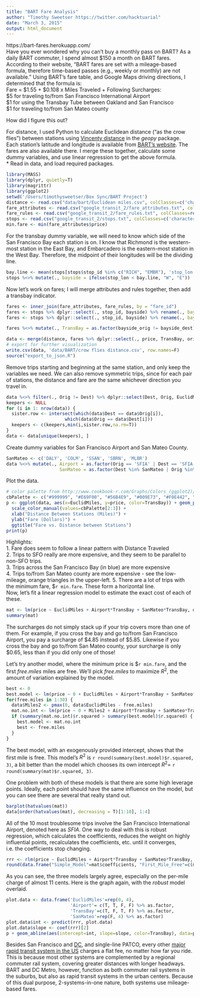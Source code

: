 ```yaml
---
title: "BART Fare Analysis"
author: "Timothy Sweetser https://twitter.com/hacktuarial"
date: "March 3, 2015"
output: html_document
---
```

https://bart-fares.herokuapp.com/  
Have you ever wondered why you can’t buy a monthly pass on BART? As a daily BART commuter, I spend almost $150 a month on BART fares. According to their website, “BART fares are set with a mileage-based formula, therefore time-based passes (e.g., weekly or monthly) are not available.” Using BART’s fare table, and Google Maps driving directions, I determined that the formula is:  
Fare = \$1.55 + \$0.108 x Miles Traveled + Following Surcharges:  
\$5 for traveling to/from San Francisco International Airport  
\$1 for using the Transbay Tube between Oakland and San Francisco  
\$1 for traveling to/from San Mateo county

How did I figure this out?

For distance, I used Python to calculate Euclidean distance ("as the crow flies") between stations using [Vincenty distance](http://en.wikipedia.org/wiki/Vincenty%27s_formulae) in the $geopy$ package. Each station's latitude and longitude is available from [BART's website](http://www.bart.gov/schedules/developers/gtfs). The fares are also available there. I merge these together, calculate some dummy variables, and use linear regression to get the above formula.  
* Read in data, and load required packages. 
```r
library(MASS)
library(dplyr, quietly=T)
library(magrittr)
library(ggplot2)
setwd('/Users/timothysweetser/Box Sync/BART Project')
distance <- read.csv("data/bart/Euclidean miles.csv", colClasses=c('character', 'numeric', 'numeric', 'character'))
fare_attributes <- read.csv("google_transit_2/fare_attributes.txt", colClasses=c('character', 'numeric', 'character', 'character', 'character', 'character', 'character'))
fare_rules <- read.csv("google_transit_2/fare_rules.txt", colClasses=rep('character', 5))
stops <- read.csv("google_transit_2/stops.txt", colClasses=c('character', 'character', 'character', 'numeric', 'numeric', 'character', 'character'))
min.fare <- min(fare_attributes$price)
```

For the transbay dummy variable, we will need to know which side of the San Francisco Bay each station is on. I know that Richmond is the western-most station in the East Bay, and Embarcadero is the eastern-most station in the West Bay. Therefore, the midpoint of their longitudes will be the dividing line. 
```r
bay.line <- mean(stops[stops$stop_id %in% c("RICH", "EMBR"), 'stop_lon'])
stops %<>% mutate(., bayside = ifelse(stop_lon < bay.line, "W", "E"))
```

Now let's work on fares; I will merge attributes and rules together, then add a transbay indicator.
```r
fares <- inner_join(fare_attributes, fare_rules, by = "fare_id")
fares <- stops %>% dplyr::select(., stop_id, bayside) %>% rename(., bayside_orig = bayside) %>% inner_join(fares, ., by=c("origin_id"="stop_id")) 
fares <- stops %>% dplyr::select(., stop_id, bayside) %>% rename(., bayside_dest = bayside) %>% inner_join(fares, ., by=c("destination_id"="stop_id")) 

fares %<>% mutate(., TransBay = as.factor(bayside_orig != bayside_dest))

data <- merge(distance, fares %>% dplyr::select(., price, TransBay, origin_id, destination_id), by.x=c('Orig', 'Dest'), by.y=c('origin_id', 'destination_id'))
# export for further visualization
write.csv(data, 'data/BART/crow flies distance.csv', row.names=F)
source("export_to_json.R")
```

Remove trips starting and beginning at the same station, and only keep the variables we need. We can also remove symmetric trips, since for each pair of stations, the distance and fare are the same whichever direction you travel in.
```r
data %<>% filter(., Orig != Dest) %>% dplyr::select(Dest, Orig, EuclidMiles, price, TransBay)
keepers <- NULL
for (i in 1: nrow(data)) {
  sister.row <- intersect(which(data$Dest == data$Orig[i]),
                      which(data$Orig == data$Dest[i]))
  keepers <- c(keepers,min(i,sister.row,na.rm=T))
}
data <- data[unique(keepers), ]
```

Create dummy variables for San Francisco Airport and San Mateo County.
```r
SanMateo <- c('DALY', 'COLM', 'SSAN', 'SBRN', 'MLBR')
data %<>% mutate(., Airport = as.factor(Orig == 'SFIA' | Dest == 'SFIA'),
                    SanMateo = as.factor(Dest %in% SanMateo | Orig %in% SanMateo))
```

Plot the data.
```r
# color palette from http://www.cookbook-r.com/Graphs/Colors_(ggplot2)/
cbPalette <- c("#999999", "#E69F00", "#56B4E9", "#009E73", "#F0E442", "#0072B2", "#D55E00", "#CC79A7")
p <- ggplot(data, aes(x=EuclidMiles, y=price, color=TransBay)) + geom_point(aes(shape=Airport), size=2.75) + 
  scale_color_manual(values=cbPalette[2:3]) + 
  xlab("Distance Between Stations (Miles)") +
  ylab("Fare (Dollars)") + 
  ggtitle("Fare vs. Distance between Stations")
print(p)
```

Highlights:  
1. Fare does seem to follow a linear pattern with Distance Traveled  
2. Trips to SFO really are more expensive, and they seem to be parallel to non-SFO trips.  
3. Trips across the San Francisco Bay (in blue) are more expensive  
4. Trips to/from San Mateo county are more expensive - see the low-mileage, orange triangles in the upper-left. 
5. There are a lot of trips with the minimum fare, \$`r min.fare`. These form a horizontal line.   
Now, let's fit a linear regression model to estimate the exact cost of each of these.
```r
mat <- lm(price ~ EuclidMiles + Airport*TransBay + SanMateo*TransBay, data)
summary(mat)
```
The surcharges do not simply stack up if your trip covers more than one of them. For example, if you cross the bay and go to/from San Francisco Airport, you pay a surcharge of $4.85 instead of $5.85. Likewise if you cross the bay and go to/from San Mateo county, your surcharge is only $0.65, less than if you did only one of those!    

Let's try another model, where the minimum price is \$`r min.fare`, and the first $free.miles$ miles are free. We'll pick $free.miles$ to maximize $R^2$, the amount of variation explained by the model.
```r
best <- 0
best.model <- lm(price ~ 0 + EuclidMiles + Airport*TransBay + SanMateo*TransBay, data, offset=rep(min.fare, nrow(data)))
for(free.miles in 1:30) {
  data$Miles2 <- pmax(0, data$EuclidMiles - free.miles)
  mat.no.int <- lm(price ~ 0 + Miles2 + Airport*TransBay + SanMateo*TransBay, data, offset=rep(min.fare, nrow(data)))
  if (summary(mat.no.int)$r.squared > summary(best.model)$r.squared) {
    best.model <- mat.no.int
    best <- free.miles
  }
}
```

The best model, with an exogenously provided intercept, shows that the first mile is free. This model's $R^2$ is `r round(summary(best.model)$r.squared, 3)`, a bit better than the model which chooses its own intercept $R^2 =$ `r round(summary(mat)$r.squared, 3)`.  

One problem with both of these models is that there are some high leverage points. Ideally, each point should have the same influence on the model, but you can see there are several that really stand out.
```r
barplot(hatvalues(mat))
data[order(hatvalues(mat), decreasing = T)[1:10], 1:4]
```

All of the 10 most troublesome trips involve the San Francisco International Airport, denoted here as $SFIA$. One way to deal with this is robust regression, which calculates the coefficients, reduces the weight on highly influential points, recalculates the coefficients, etc. until it converges, i.e. the coefficients stop changing.
```r
rrr <- rlm(price ~ EuclidMiles + Airport*TransBay + SanMateo*TransBay, data)
round(data.frame("Simple_Model"=mat$coefficients, "First_Mile_Free"=c(min.fare, best.model$coefficients[c(1, 3:7)]), "Robust"=rrr$coefficients), 3)
```  

As you can see, the three models largely agree, especially on the per-mile charge of almost 11 cents. Here is the graph again, with the *robust* model overlaid.
```r
plot.data <- data.frame('EuclidMiles'=rep(0, 4),
                        'Airport'= c(T, T, F, F) %>% as.factor,
                        'TransBay'=c(T, F, T, F) %>% as.factor,
                        'SanMateo'=rep(F, 4) %>% as.factor)
plot.data$int <- predict(rrr, plot.data)
plot.data$slope <- coef(rrr)[2]
p + geom_abline(aes(intercept=int, slope=slope, color=TransBay), data=plot.data)
```

Besides San Francisco and [DC](http://planitmetro.com/2012/11/15/how-are-metrorail-fares-calculated/), and single-line PATCO, every other [major rapid transit system in the US](http://en.wikipedia.org/wiki/List_of_United_States_rapid_transit_systems_by_ridership) charges a flat fee, no matter how far you ride. This is because most other systems are complemented by a regional commuter rail system, covering greater distances with longer headways. BART and DC Metro, however, function as both commuter rail systems in the suburbs, but also as rapid transit systems in the urban centers. Because of this dual purpose, 2-systems-in-one nature, both systems use mileage-based fares. 